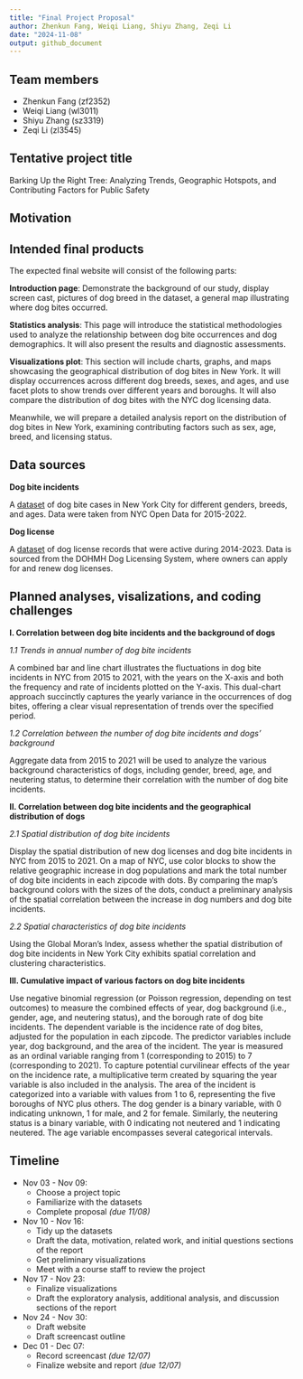 ```yaml
---
title: "Final Project Proposal"
author: Zhenkun Fang, Weiqi Liang, Shiyu Zhang, Zeqi Li
date: "2024-11-08"
output: github_document
---
```


## Team members

* Zhenkun Fang (zf2352)
* Weiqi Liang (wl3011)
* Shiyu Zhang (sz3319)
* Zeqi Li (zl3545)

## Tentative project title

Barking Up the Right Tree: Analyzing Trends, Geographic Hotspots, and Contributing Factors for Public Safety

## Motivation

## Intended final products

The expected final website will consist of the following parts:

**Introduction page**: Demonstrate the background of our study, display screen cast, pictures of dog breed in the dataset, a general map illustrating where dog bites occurred.

**Statistics analysis**: This page will introduce the statistical methodologies used to analyze the relationship between dog bite occurrences and dog demographics. It will also present the results and diagnostic assessments.

**Visualizations plot**: This section will include charts, graphs, and maps showcasing the geographical distribution of dog bites in New York. It will display occurrences across different dog breeds, sexes, and ages, and use facet plots to show trends over different years and boroughs. It will also compare the distribution of dog bites with the NYC dog licensing data.

Meanwhile, we will prepare a detailed analysis report on the distribution of dog bites in New York, examining contributing factors such as sex, age, breed, and licensing status.

## Data sources

**Dog bite incidents**

A [dataset](https://www.kaggle.com/datasets/muhmiqbal/dog-bites-nyc) of dog bite cases in New York City for different genders, breeds, and ages. Data were taken from NYC Open Data for 2015-2022.

**Dog license**

A [dataset](https://www.kaggle.com/datasets/sahirmaharajj/dog-licensing-dataset)  of dog license records that were active during 2014-2023. Data is sourced from the DOHMH Dog Licensing System, where owners can apply for and renew dog licenses.

## Planned analyses, visalizations, and coding challenges

**I. Correlation between dog bite incidents and the background of dogs**

*1.1 Trends in annual number of dog bite incidents*
  
A combined bar and line chart illustrates the fluctuations in dog bite incidents in NYC from 2015 to 2021, with the years on the X-axis and both the frequency and rate of incidents plotted on the Y-axis. This dual-chart approach succinctly captures the yearly variance in the occurrences of dog bites, offering a clear visual representation of trends over the specified period.

*1.2 Correlation between the number of dog bite incidents and dogs’ background*
  
Aggregate data from 2015 to 2021 will be used to analyze the various background characteristics of dogs, including gender, breed, age, and neutering status, to determine their correlation with the number of dog bite incidents.

**II. Correlation between dog bite incidents and the geographical distribution of dogs**

*2.1  Spatial distribution of dog bite incidents*
  
Display the spatial distribution of new dog licenses and dog bite incidents in NYC from 2015 to 2021. On a map of NYC, use color blocks to show the relative geographic increase in dog populations and mark the total number of dog bite incidents in each zipcode with dots. By comparing the map's background colors with the sizes of the dots, conduct a preliminary analysis of the spatial correlation between the increase in dog numbers and dog bite incidents.

*2.2  Spatial characteristics of dog bite incidents*
  
Using the Global Moran's Index, assess whether the spatial distribution of dog bite incidents in New York City exhibits spatial correlation and clustering characteristics.

**III. Cumulative impact of various factors on dog bite incidents**

Use negative binomial regression (or Poisson regression, depending on test outcomes) to measure the combined effects of year, dog background (i.e., gender, age, and neutering status), and the borough rate of dog bite incidents. The dependent variable is the incidence rate of dog bites, adjusted for the population in each zipcode. The predictor variables include year, dog background, and the area of the incident. The year is measured as an ordinal variable ranging from 1 (corresponding to 2015) to 7 (corresponding to 2021). To capture potential curvilinear effects of the year on the incidence rate, a multiplicative term created by squaring the year variable is also included in the analysis. The area of the incident is categorized into a variable with values from 1 to 6, representing the five boroughs of NYC plus others. The dog gender is a binary variable, with 0 indicating unknown, 1 for male, and 2 for female. Similarly, the neutering status is a binary variable, with 0 indicating not neutered and 1 indicating neutered. The age variable encompasses several categorical intervals.



## Timeline

* Nov 03 - Nov 09: 
  + Choose a project topic
  + Familiarize with the datasets
  + Complete proposal *(due 11/08)*
* Nov 10 - Nov 16:
  + Tidy up the datasets
  + Draft the data, motivation, related work, and initial questions sections of the report
  + Get preliminary visualizations
  + Meet with a course staff to review the project
* Nov 17 - Nov 23:
  + Finalize visualizations
  + Draft the exploratory analysis, additional analysis, and discussion sections of the report
* Nov 24 - Nov 30:
  + Draft website
  + Draft screencast outline
* Dec 01 - Dec 07: 
  + Record screencast *(due 12/07)*
  + Finalize website and report *(due 12/07)*
